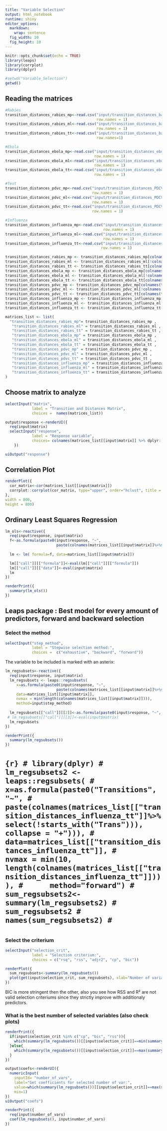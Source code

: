 ```yaml
---
title: "Variable Selection"
output: html_notebook
runtime: shiny
editor_options: 
  markdown: 
    wrap: sentence
  fig_width: 10 
  fig_height: 10
---
```


```r
knitr::opts_chunk$set(echo = TRUE)
library(leaps)
library(corrplot)
library(dplyr)
```

```r
#setwd("Variable_Selection")
getwd()
```

## Reading the matrices

```r
#Rabies
transition_distances_rabies_mp<-read.csv("input/transition_distances_batRABV.MCC.keep.target.heights.treesMP.csv",  
                                         row.names = 1)
transition_distances_rabies_ml<-read.csv("input/transition_distances_batRABV.MCC.keep.target.heights.treesML.csv",  
                                         row.names = 1)
transition_distances_rabies_tt<-read.csv("input/transition_distances_batRABV.MCC.keep.target.heights.treesTT.csv", 
                                         row.names=1)

#Ebola
transition_distances_ebola_mp<-read.csv("input/transition_distances_ebola_not_annotated.treeMP.csv",  
                                        row.names = 1)
transition_distances_ebola_ml<-read.csv("input/transition_distances_ebola_not_annotated.treeML.csv", 
                                        row.names = 1)
transition_distances_ebola_tt<-read.csv("input/transition_distances_ebola_not_annotated.treeTT.csv",
                                        row.names = 1)

#Test
transition_distances_pdvc_mp<-read.csv("input/transition_distances_PDCV_discrete_MCC.treeMP.csv",
                                       row.names = 1)
transition_distances_pdvc_ml<-read.csv("input/transition_distances_PDCV_discrete_MCC.treeML.csv",
                                       row.names = 1)
transition_distances_pdvc_tt<-read.csv("input/transition_distances_PDCV_discrete_MCC.treeTT.csv", 
                                       row.names = 1)

#Influenza
transition_distances_influenza_mp<-read.csv("input/transition_distances_h3_small_sample.MCC.treMP.csv", 
                                            row.names = 1)
transition_distances_influenza_ml<-read.csv("input/transition_distances_h3_small_sample.MCC.treML.csv", 
                                            row.names = 1)
transition_distances_influenza_tt<-read.csv("input/transition_distances_h3_small_sample.MCC.treTT.csv", 
                                           row.names = 1)

transition_distances_rabies_mp <- transition_distances_rabies_mp[colnames(transition_distances_rabies_mp)!="Key"]
transition_distances_rabies_ml <- transition_distances_rabies_ml[!colnames(transition_distances_rabies_ml) %in% c("Transition_Rates", "Key")]
transition_distances_rabies_tt <- transition_distances_rabies_tt[colnames(transition_distances_rabies_tt)!="Key"]
transition_distances_ebola_mp <- transition_distances_ebola_mp[colnames(transition_distances_ebola_mp)!="Key"]
transition_distances_ebola_ml <- transition_distances_ebola_ml[!colnames(transition_distances_ebola_ml) %in% c("Transition_Rates", "Key")]
transition_distances_ebola_tt <- transition_distances_ebola_tt[colnames(transition_distances_ebola_tt)!="Key"]
transition_distances_pdvc_mp <- transition_distances_pdvc_mp[colnames(transition_distances_pdvc_mp)!="Key"]
transition_distances_pdvc_ml <- transition_distances_pdvc_ml[!colnames(transition_distances_pdvc_ml) %in% c("Transition_Rates", "Key")]
transition_distances_pdvc_tt <- transition_distances_pdvc_tt[colnames(transition_distances_pdvc_tt)!="Key"]
transition_distances_influenza_mp <- transition_distances_influenza_mp[colnames(transition_distances_influenza_mp)!="Key"]
transition_distances_influenza_ml <- transition_distances_influenza_ml[!colnames(transition_distances_influenza_ml) %in% c("Transition_Rates", "Key")]
transition_distances_influenza_tt <- transition_distances_influenza_tt[colnames(transition_distances_influenza_tt)!="Key"]
```

```r
matrices_list <- list(
  "transition_distances_rabies_mp"= transition_distances_rabies_mp ,
   "transition_distances_rabies_ml" = transition_distances_rabies_ml ,
   "transition_distances_rabies_tt" = transition_distances_rabies_tt ,
   "transition_distances_ebola_mp" = transition_distances_ebola_mp ,
   "transition_distances_ebola_ml" = transition_distances_ebola_ml ,
   "transition_distances_ebola_tt" = transition_distances_ebola_tt ,
   "transition_distances_pdvc_mp" = transition_distances_pdvc_mp ,
   "transition_distances_pdvc_ml" = transition_distances_pdvc_ml ,
   "transition_distances_pdvc_tt" = transition_distances_pdvc_tt ,
   "transition_distances_influenza_mp" = transition_distances_influenza_mp ,
   "transition_distances_influenza_ml" = transition_distances_influenza_ml ,
   "transition_distances_influenza_tt" = transition_distances_influenza_tt 
)
```

## Choose matrix to analyze
```r
selectInput("matrix",
            label = "Transition and Distances Matrix",
            choices =  names(matrices_list))
```

```r

output$response <-renderUI({
  req(input$matrix)
  selectInput("response",
            label = "Response variable",
            choices= colnames(matrices_list[[input$matrix]] %>% dplyr::select(starts_with("Transition"))))
    })

uiOutput("response")
```

## Correlation Plot
```r
renderPlot({
  cor_matrix<-cor(matrices_list[[input$matrix]])
  corrplot::corrplot(cor_matrix, type="upper", order="hclust", title = input$matrix, tl.cex = 1.5)
},
width = 800, 
height = 800)
```

## Ordinary Least Squares Regression

```r
lm_ols<-reactive({
  req(input$response, input$matrix)
  f<-as.formula(paste0(input$response, "~",
                       paste(colnames(matrices_list[[input$matrix]]%>%select(!starts_with("Trans"))), collapse = "+")))
  
  lm <- lm( formula=f, data=matrices_list[[input$matrix]])

  lm[["call"]][["formula"]]<-eval(lm[["call"]][["formula"]])
  lm[["call"]][["data"]]<-eval(input$matrix)
  lm
})

renderPrint({
  summary(lm_ols())
})

```

## Leaps package : Best model for every amount of predictors, forward and backward selection

### Select the method
```r
selectInput("step_method",
            label = "Stepwise selection method:",
            choices =  c("exhaustive", "backward", "forward"))
```

The variable to be included is marked with an asterix:
```r
lm_regsubsets<-reactive({
  req(input$response, input$matrix)
  lm_regsubsets <- leaps::regsubsets(
     x=as.formula(paste0(input$response, "~", 
                       paste(colnames(matrices_list[[input$matrix]]%>%select(!starts_with("Trans"))), collapse = "+"))),
     data=matrices_list[[input$matrix]],
     nvmax = min(length(colnames(matrices_list[[input$matrix]]))),
     method=input$step_method)
    
  lm_regsubsets[["call"]][[2]]<-as.formula(paste0(input$response, "~", paste(colnames(matrices_list[[input$matrix]]%>%select(!starts_with("Trans"))), collapse = "+")))
 # lm_regsubsets[["call"]][[3]]<-eval(input$matrix) 
  lm_regsubsets
})

renderPrint({
  summary(lm_regsubsets())
})
```

# 
# ```{r}
# library(dplyr)
# lm_regsubsets2 <- leaps::regsubsets(
#      x=as.formula(paste0("Transitions", "~",
#                        paste(colnames(matrices_list[["transition_distances_influenza_tt"]]%>%select(!starts_with("Trans"))), collapse = "+"))),
#      data=matrices_list[["transition_distances_influenza_tt"]],
#      nvmax = min(10, length(colnames(matrices_list[["transition_distances_influenza_tt"]]))),
#      method="forward")
# sum_regsubsets2<-summary(lm_regsubsets2)
# sum_regsubsets2
# names(sum_regsubsets2)
# ```
# 

### Select the criterium
```r
selectInput("selection_crit",
            label = "Selection criterium:",
            choices = c("rsq", "rss", "adjr2", "cp", "bic"))
```

```r
renderPlot({
  sum_regsubsets<-summary(lm_regsubsets())
  plot(get(input$selection_crit, sum_regsubsets), xlab="Number of variables", ylab=input$selection_crit)
})
```

BIC is  more stringent then the other, also you see how RSS and R² are not valid selection criteriums since they strictly improve with additionaly predictors.


### What is the best number of selected variables (also check plots)
```r
renderPrint({
  if(input$selection_crit %in% c("cp", "bic", "rss")){
    which(summary(lm_regsubsets())[[input$selection_crit]]==min(summary(lm_regsubsets())[[input$selection_crit]]))
  }else{
    which(summary(lm_regsubsets())[[input$selection_crit]]==max(summary(lm_regsubsets())[[input$selection_crit]]))
  }
})
```

```r
output$coefs<-renderUI({
  numericInput(
    inputId= "number_of_vars",
    label="Get coefficients for selected number of var:",
    value=which(summary(lm_regsubsets())[[input$selection_crit]]==max(summary(lm_regsubsets())[[input$selection_crit]])),
    min=1)
})
uiOutput("coefs")
```

```r
renderPrint({
  req(input$number_of_vars)
  coef(lm_regsubsets(), input$number_of_vars)
})
```



<!-- ### Lasso selection -->

<!-- ```{r} -->
<!-- library(glmnet) -->
<!-- grid<-10^seq(10,-2, length=100) #100 values of lambda covering the range 0.01 to 10^10 -->
<!-- x<-model.matrix(Transitions~., transition_distances[,2:27])[,-1] #this means everything except column 1, the intercept -->
<!-- y<-transition_distances$Transitions -->
<!-- set.seed(1) -->
<!-- train<-sample(1:nrow(x), nrow(x)/2) -->
<!-- test<-(-train) -->
<!-- y.test<-y[test] -->
<!-- ``` -->

<!-- ```{r} -->
<!-- set.seed(1) -->
<!-- cv.out<-cv.glmnet(x[train,], y[train], alpha=1, type.measure = "deviance", nfolds = 10) #deviance a.k.a MSE -->
<!-- plot(cv.out) -->
<!-- ``` -->

<!-- Best tuning parameter we can select based on the mean squared error/deviance as we also see in the plot above: -->

<!-- ```{r} -->
<!-- bestlam<-cv.out$lambda.min -->
<!-- bestlam -->
<!-- ``` -->

<!-- Assessing how good the model is by predicting the number of transitions for the non-used test observations and then calculating the MSE with the real transitions. -->

<!-- ```{r} -->
<!-- lasso.pred<-predict(cv.out, s=bestlam, newx=x[test,]) -->
<!-- mean((lasso.pred-y[test])^2) -->
<!-- ``` -->

<!-- ```{r} -->
<!-- set.seed(1) -->
<!-- out<-glmnet(x,y,alpha=1, lambda=0) -->
<!-- lasso.coef<-predict(out, s=bestlam, type="coefficients")#[1:25] -->
<!-- lasso.coef -->
<!-- ``` -->

<!-- ```{r} -->
<!-- pred<-predict(out,s=0, newx=x) -->
<!-- cor.test(pred,y) -->
<!-- ``` -->

<!-- ```{r} -->
<!-- summary(lm(Transitions ~ . , data =transition_distances[,2:27]))$coefficients -->
<!-- ``` -->

<!-- ```{r} -->
<!-- names(data) -->
<!-- ``` -->

<!-- ```{r} -->
<!-- library(plotmo) -->
<!-- plot_glmnet(out, xvar="lambda", xlim=c(-3,1), ylim=c(-2,2), col=1:25, label=T) -->
<!-- abline(v=log(bestlam), lty=2) -->
<!-- ``` -->

<!-- The model has only 4 predictors left and consistently greatCircleDistances is among the selected predictors. -->
